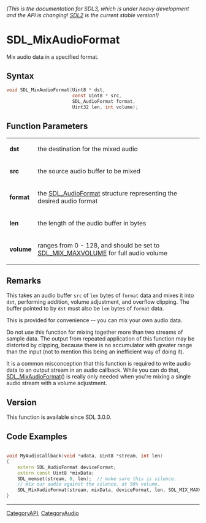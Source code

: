 ====== (This is the documentation for SDL3, which is under heavy development and the API is changing! [https://wiki.libsdl.org/ SDL2] is the current stable version!) ======
= SDL_MixAudioFormat =

Mix audio data in a specified format.

== Syntax ==

<syntaxhighlight lang='c'>
void SDL_MixAudioFormat(Uint8 * dst,
                        const Uint8 * src,
                        SDL_AudioFormat format,
                        Uint32 len, int volume);
</syntaxhighlight>

== Function Parameters ==

{|
|'''dst'''
|the destination for the mixed audio
|-
|'''src'''
|the source audio buffer to be mixed
|-
|'''format'''
|the [[SDL_AudioFormat]] structure representing the desired audio format
|-
|'''len'''
|the length of the audio buffer in bytes
|-
|'''volume'''
|ranges from 0 - 128, and should be set to [[SDL_MIX_MAXVOLUME]] for full audio volume
|}

== Remarks ==

This takes an audio buffer <code>src</code> of <code>len</code> bytes of
<code>format</code> data and mixes it into <code>dst</code>, performing
addition, volume adjustment, and overflow clipping. The buffer pointed to
by <code>dst</code> must also be <code>len</code> bytes of
<code>format</code> data.

This is provided for convenience -- you can mix your own audio data.

Do not use this function for mixing together more than two streams of
sample data. The output from repeated application of this function may be
distorted by clipping, because there is no accumulator with greater range
than the input (not to mention this being an inefficient way of doing it).

It is a common misconception that this function is required to write audio
data to an output stream in an audio callback. While you can do that,
[[SDL_MixAudioFormat]]() is really only needed when you're mixing a single
audio stream with a volume adjustment.

== Version ==

This function is available since SDL 3.0.0.

== Code Examples ==

<syntaxhighlight lang='c++'>

void MyAudioCallback(void *udata, Uint8 *stream, int len)
{
    extern SDL_AudioFormat deviceFormat;
    extern const Uint8 *mixData;
    SDL_memset(stream, 0, len);  // make sure this is silence.
    // mix our audio against the silence, at 50% volume.
    SDL_MixAudioFormat(stream, mixData, deviceFormat, len, SDL_MIX_MAXVOLUME / 2);
}
</syntaxhighlight>

----
[[CategoryAPI]], [[CategoryAudio]]



